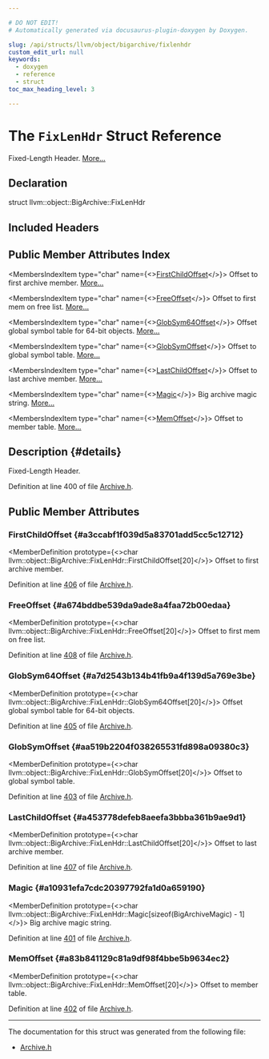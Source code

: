 ```yaml
---

# DO NOT EDIT!
# Automatically generated via docusaurus-plugin-doxygen by Doxygen.

slug: /api/structs/llvm/object/bigarchive/fixlenhdr
custom_edit_url: null
keywords:
  - doxygen
  - reference
  - struct
toc_max_heading_level: 3

---
```





# The `FixLenHdr` Struct Reference

<DoxygenPage pluginConfig={pluginConfig}>

Fixed-Length Header. <a href="#details">More...</a>

## Declaration

<CodeBlock>struct llvm::object::BigArchive::FixLenHdr</CodeBlock>

## Included Headers

<IncludesList>
<IncludesListItem
  filePath="llvm/Object/Archive.h"
  permalink="/docs/api/files/include/include/llvm/include/llvm/object/archive-h"
  isLocal="true" />
</IncludesList>

## Public Member Attributes Index

<MembersIndex>

<MembersIndexItem
  type="char"
  name={<><a href="#a3ccabf1f039d5a83701add5cc5c12712">FirstChildOffset</a></>}>
Offset to first archive member. <a href="#a3ccabf1f039d5a83701add5cc5c12712">More...</a>
</MembersIndexItem>

<MembersIndexItem
  type="char"
  name={<><a href="#a674bddbe539da9ade8a4faa72b00edaa">FreeOffset</a></>}>
Offset to first mem on free list. <a href="#a674bddbe539da9ade8a4faa72b00edaa">More...</a>
</MembersIndexItem>

<MembersIndexItem
  type="char"
  name={<><a href="#a7d2543b134b41fb9a4f139d5a769e3be">GlobSym64Offset</a></>}>
Offset global symbol table for 64-bit objects. <a href="#a7d2543b134b41fb9a4f139d5a769e3be">More...</a>
</MembersIndexItem>

<MembersIndexItem
  type="char"
  name={<><a href="#aa519b2204f038265531fd898a09380c3">GlobSymOffset</a></>}>
Offset to global symbol table. <a href="#aa519b2204f038265531fd898a09380c3">More...</a>
</MembersIndexItem>

<MembersIndexItem
  type="char"
  name={<><a href="#a453778defeb8aeefa3bbba361b9ae9d1">LastChildOffset</a></>}>
Offset to last archive member. <a href="#a453778defeb8aeefa3bbba361b9ae9d1">More...</a>
</MembersIndexItem>

<MembersIndexItem
  type="char"
  name={<><a href="#a10931efa7cdc20397792fa1d0a659190">Magic</a></>}>
Big archive magic string. <a href="#a10931efa7cdc20397792fa1d0a659190">More...</a>
</MembersIndexItem>

<MembersIndexItem
  type="char"
  name={<><a href="#a83b841129c81a9df98f4bbe5b9634ec2">MemOffset</a></>}>
Offset to member table. <a href="#a83b841129c81a9df98f4bbe5b9634ec2">More...</a>
</MembersIndexItem>

</MembersIndex>

## Description {#details}

Fixed-Length Header.

Definition at line 400 of file <a href="/docs/api/files/include/include/llvm/include/llvm/object/archive-h">Archive.h</a>.

<SectionDefinition>

## Public Member Attributes

### FirstChildOffset {#a3ccabf1f039d5a83701add5cc5c12712}

<MemberDefinition
  prototype={<>char llvm::object::BigArchive::FixLenHdr::FirstChildOffset&#91;20&#93;</>}>
Offset to first archive member.

Definition at line <a href="/docs/api/files/include/include/llvm/include/llvm/object/archive-h/#l00406">406</a> of file <a href="/docs/api/files/include/include/llvm/include/llvm/object/archive-h">Archive.h</a>.
</MemberDefinition>

### FreeOffset {#a674bddbe539da9ade8a4faa72b00edaa}

<MemberDefinition
  prototype={<>char llvm::object::BigArchive::FixLenHdr::FreeOffset&#91;20&#93;</>}>
Offset to first mem on free list.

Definition at line <a href="/docs/api/files/include/include/llvm/include/llvm/object/archive-h/#l00408">408</a> of file <a href="/docs/api/files/include/include/llvm/include/llvm/object/archive-h">Archive.h</a>.
</MemberDefinition>

### GlobSym64Offset {#a7d2543b134b41fb9a4f139d5a769e3be}

<MemberDefinition
  prototype={<>char llvm::object::BigArchive::FixLenHdr::GlobSym64Offset&#91;20&#93;</>}>
Offset global symbol table for 64-bit objects.

Definition at line <a href="/docs/api/files/include/include/llvm/include/llvm/object/archive-h/#l00405">405</a> of file <a href="/docs/api/files/include/include/llvm/include/llvm/object/archive-h">Archive.h</a>.
</MemberDefinition>

### GlobSymOffset {#aa519b2204f038265531fd898a09380c3}

<MemberDefinition
  prototype={<>char llvm::object::BigArchive::FixLenHdr::GlobSymOffset&#91;20&#93;</>}>
Offset to global symbol table.

Definition at line <a href="/docs/api/files/include/include/llvm/include/llvm/object/archive-h/#l00403">403</a> of file <a href="/docs/api/files/include/include/llvm/include/llvm/object/archive-h">Archive.h</a>.
</MemberDefinition>

### LastChildOffset {#a453778defeb8aeefa3bbba361b9ae9d1}

<MemberDefinition
  prototype={<>char llvm::object::BigArchive::FixLenHdr::LastChildOffset&#91;20&#93;</>}>
Offset to last archive member.

Definition at line <a href="/docs/api/files/include/include/llvm/include/llvm/object/archive-h/#l00407">407</a> of file <a href="/docs/api/files/include/include/llvm/include/llvm/object/archive-h">Archive.h</a>.
</MemberDefinition>

### Magic {#a10931efa7cdc20397792fa1d0a659190}

<MemberDefinition
  prototype={<>char llvm::object::BigArchive::FixLenHdr::Magic&#91;sizeof(BigArchiveMagic) - 1&#93;</>}>
Big archive magic string.

Definition at line <a href="/docs/api/files/include/include/llvm/include/llvm/object/archive-h/#l00401">401</a> of file <a href="/docs/api/files/include/include/llvm/include/llvm/object/archive-h">Archive.h</a>.
</MemberDefinition>

### MemOffset {#a83b841129c81a9df98f4bbe5b9634ec2}

<MemberDefinition
  prototype={<>char llvm::object::BigArchive::FixLenHdr::MemOffset&#91;20&#93;</>}>
Offset to member table.

Definition at line <a href="/docs/api/files/include/include/llvm/include/llvm/object/archive-h/#l00402">402</a> of file <a href="/docs/api/files/include/include/llvm/include/llvm/object/archive-h">Archive.h</a>.
</MemberDefinition>

</SectionDefinition>

<hr/>

The documentation for this struct was generated from the following file:

<ul>
<li><a href="/docs/api/files/include/include/llvm/include/llvm/object/archive-h">Archive.h</a></li>
</ul>

</DoxygenPage>
